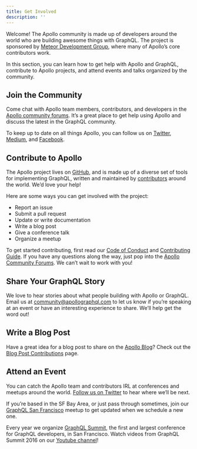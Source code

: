 ```yaml
---
title: Get Involved
description: ''
---
```

Welcome! The Apollo community is made up of developers around the world who are building awesome things with GraphQL. The project is sponsored by [Meteor Development Group](http://www.meteor.com), where many of Apollo’s core contributors work.

In this section, you can learn how to get help with Apollo and GraphQL, contribute to Apollo projects, and attend events and talks organized by the community.

## Join the Community

Come chat with Apollo team members, contributors, and developers in the [Apollo community forums](https://community.apollographql.com). It’s a great place to get help using Apollo and discuss the latest in the GraphQL community.

To keep up to date on all things Apollo, you can follow us on [Twitter](https://twitter.com/apollographql), [Medium](https://medium.com/apollo-stack), and [Facebook](https://www.facebook.com/apollographql/).

## Contribute to Apollo

The Apollo project lives on [GitHub](https://github.com/apollographql), and is made up of a diverse set of tools for implementing GraphQL, written and maintained by [contributors](https://github.com/orgs/apollographql/people) around the world. We’d love your help!

Here are some ways you can get involved with the project:

- Report an issue
- Submit a pull request
- Update or write documentation
- Write a blog post
- Give a conference talk
- Organize a meetup

To get started contributing, first read our [Code of Conduct](http://dev.apollodata.com/community/code-of-conduct.html) and [Contributing Guide](http://dev.apollodata.com/community/contributing.html). If you have any questions along the way, just pop into the [Apollo Community Forums](https://community.apollographql.com). We can’t wait to work with you!

## Share Your GraphQL Story

We love to hear stories about what people building with Apollo or GraphQL. Email us at [community@apollographql.com](mailto:community@apollographql.com) to let us know if you’re speaking at an event or have an interesting experience to share. We’ll help get the word out!

## Write a Blog Post 

Have a great idea for a blog post to share on the [Apollo Blog](http://blog.apollographql.com/)? Check out the [Blog Post Contributions](/blog-post-contributions/) page.

## Attend an Event

You can catch the Apollo team and contributors IRL at conferences and meetups around the world. [Follow us on Twitter](http://twitter.com/apollographql) to hear where we’ll be next.

If you’re based in the SF Bay Area, or just pass through sometimes, join our [GraphQL San Francisco](http://www.meetup.com/GraphQL-SF/) meetup to get updated when we schedule a new one.

Every year we organize [GraphQL Summit](https://summit.graphql.com), the first and largest conference for GraphQL developers, in San Francisco. Watch videos from GraphQL Summit 2016 on our [Youtube channel](https://www.youtube.com/watch?v=bPlOGKPLtqM&list=PLpi1lPB6opQzSSOQU8JQLExuP1JUXPtmA)!

